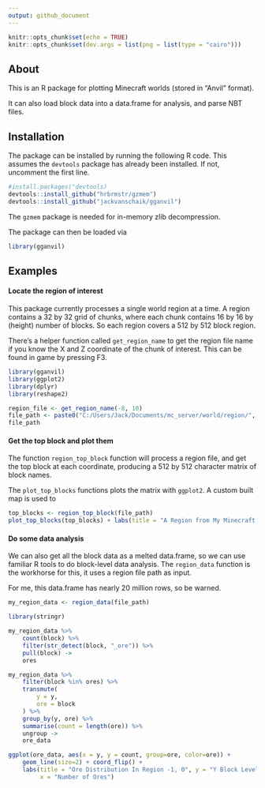 ```yaml
---
output: github_document
---
```


```r
knitr::opts_chunk$set(echo = TRUE)
knitr::opts_chunk$set(dev.args = list(png = list(type = "cairo")))
```

## About

This is an R package for plotting Minecraft worlds (stored in "Anvil" format).

It can also load block data into a data.frame for analysis, and parse NBT files.

## Installation

The package can be installed by running the following R code. This assumes the `devtools`
package has already been installed. If not, uncomment the first line.

```r
#install.packages("devtools)
devtools::install_github("hrbrmstr/gzmem")
devtools::install_github("jackvanschaik/gganvil")
```

The `gzmem` package is needed for in-memory zlib decompression.

The package can then be loaded via

```r
library(gganvil)
```

## Examples

#### Locate the region of interest

This package currently processes a single world region at a time. A region contains
a 32 by 32 grid of chunks, where each chunk contains 16 by 16 by (height) number of blocks.
So each region covers a 512 by 512 block region. 

There's a helper function called `get_region_name` to get the region file name
if you know the X and Z coordinate of the chunk of interest. This can be found
in game by pressing F3. 

```r
library(gganvil)
library(ggplot2)
library(dplyr)
library(reshape2)

region_file <- get_region_name(-8, 10)
file_path <- paste0("C:/Users/Jack/Documents/mc_server/world/region/", region_file)
file_path
```

#### Get the top block and plot them

The function `region_top_block` function will process a region file, and get
the top block at each coordinate, producing a 512 by 512 character matrix of
block names.

The `plot_top_blocks` functions plots the matrix with `ggplot2`. A custom built
map is used to 

```r
top_blocks <- region_top_block(file_path)
plot_top_blocks(top_blocks) + labs(title = "A Region from My Minecraft Server")
```

#### Do some data analysis

We can also get all the block data as a melted data.frame, so we can use familiar
R tools to do block-level data analysis. The `region_data` function is the workhorse
for this, it uses a region file path as input.

For me, this data.frame has nearly 20 million rows, so be warned.

```r
my_region_data <- region_data(file_path)
```

```r
library(stringr)

my_region_data %>%
    count(block) %>%
    filter(str_detect(block, "_ore")) %>%
    pull(block) ->
    ores

my_region_data %>% 
    filter(block %in% ores) %>%
    transmute(
        y = y,
        ore = block
    ) %>%
    group_by(y, ore) %>%
    summarise(count = length(ore)) %>%
    ungroup ->
    ore_data

ggplot(ore_data, aes(x = y, y = count, group=ore, color=ore)) + 
    geom_line(size=2) + coord_flip() +
    labs(title = "Ore Distribution In Region -1, 0", y = "Y Block Level", 
         x = "Number of Ores")
```

